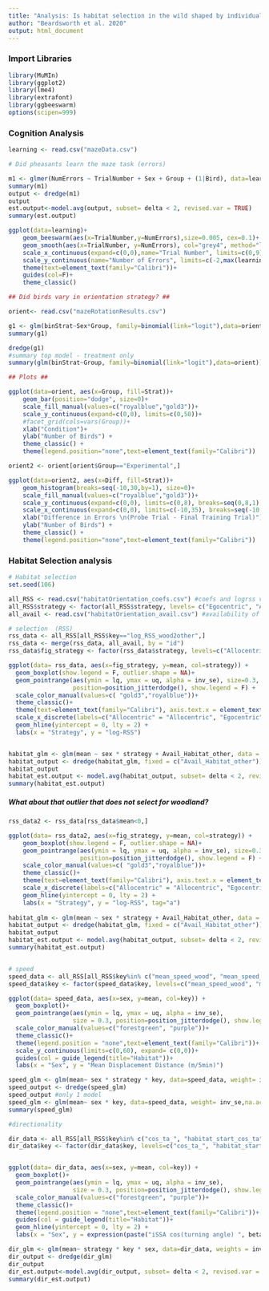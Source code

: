 ---
title: "Analysis: Is habitat selection in the wild shaped by individual-level cognitive biases in orientation strategy?"
author: "Beardsworth et al. 2020"
output: html_document
---
### Import Libraries
```{r import-libraries, message=F}

library(MuMIn)
library(ggplot2)
library(lme4)
library(extrafont)
library(ggbeeswarm)
options(scipen=999)
```
### Cognition Analysis
```{r Cognition, message=F}

learning <- read.csv("mazeData.csv")

# Did pheasants learn the maze task (errors)

m1 <- glmer(NumErrors ~ TrialNumber + Sex + Group + (1|Bird), data=learning, family = poisson(link=log), na.action="na.fail")
summary(m1)
output <- dredge(m1)
output
est.output<-model.avg(output, subset= delta < 2, revised.var = TRUE)
summary(est.output)

ggplot(data=learning)+
    geom_beeswarm(aes(x=TrialNumber,y=NumErrors),size=0.005, cex=0.1)+
    geom_smooth(aes(x=TrialNumber, y=NumErrors), col="grey4", method="lm")+
    scale_x_continuous(expand=c(0,0),name="Trial Number", limits=c(0,9), breaks=seq(1,8,1))+
    scale_y_continuous(name="Number of Errors", limits=c(-2,max(learning$NumErrors)),breaks=seq(0,45,5), expand=c(0,0))+
    theme(text=element_text(family="Calibri"))+
    guides(col=F)+
    theme_classic()

## Did birds vary in orientation strategy? ##

orient<- read.csv("mazeRotationResults.csv")

g1 <- glm(binStrat~Sex*Group, family=binomial(link="logit"),data=orient, na.action="na.fail")
summary(g1)

dredge(g1)
#summary top model - treatment only
summary(glm(binStrat~Group, family=binomial(link="logit"),data=orient))

## Plots ##

ggplot(data=orient, aes(x=Group, fill=Strat))+
    geom_bar(position="dodge", size=0)+
    scale_fill_manual(values=c("royalblue","gold3"))+
    scale_y_continuous(expand=c(0,0), limits=c(0,50))+
    #facet_grid(cols=vars(Group))+
    xlab("Condition")+
    ylab("Number of Birds") + 
    theme_classic() +
    theme(legend.position="none",text=element_text(family="Calibri"))

orient2 <- orient[orient$Group=="Experimental",]

ggplot(data=orient2, aes(x=Diff, fill=Strat))+
    geom_histogram(breaks=seq(-10,30,by=1), size=0)+
    scale_fill_manual(values=c("royalblue","gold3"))+
    scale_y_continuous(expand=c(0,0), limits=c(0,8), breaks=seq(0,8,1))+
    scale_x_continuous(expand=c(0,0), limits=c(-10,35), breaks=seq(-10,30,5))+
    xlab("Difference in Errors \n(Probe Trial - Final Training Trial)")+
    ylab("Number of Birds") + 
    theme_classic() +
    theme(legend.position="none",text=element_text(family="Calibri"))
```

### Habitat Selection analysis
```{r Habitat-Selection, message=F} 

# Habitat selection
set.seed(106)

all_RSS <- read.csv("habitatOrientation_coefs.csv") #coefs and logrss values for each ind
all_RSS$strategy <- factor(all_RSS$strategy, levels= c("Egocentric", "Allocentric")) # change reference level to get allocentric estimates instead of mixed/ego birds. Clearer to explain. 
all_avail <- read.csv("habitatOrientation_avail.csv") #availability of habitats for each ind

# selection  (RSS)
rss_data <- all_RSS[all_RSS$key=="log_RSS_wood2other",]
rss_data <- merge(rss_data, all_avail, by = "id")
rss_data$fig_strategy <- factor(rss_data$strategy, levels=c("Allocentric", "Egocentric"))

ggplot(data= rss_data, aes(x=fig_strategy, y=mean, col=strategy)) +
  geom_boxplot(show.legend = F, outlier.shape = NA)+
  geom_pointrange(aes(ymin = lq, ymax = uq, alpha = inv_se), size=0.3,
                  position=position_jitterdodge(), show.legend = F) +
  scale_color_manual(values=c( "gold3","royalblue"))+
  theme_classic()+
  theme(text=element_text(family="Calibri"), axis.text.x = element_text(size=7))+
  scale_x_discrete(labels=c("Allocentric" = "Allocentric", "Egocentric" = "Mixed/Egocentric"))+
  geom_hline(yintercept = 0, lty = 2) +
  labs(x = "Strategy", y = "log-RSS")


habitat_glm <- glm(mean ~ sex * strategy + Avail_Habitat_other, data = rss_data, weight = inv_se, na.action="na.fail")
habitat_output <- dredge(habitat_glm, fixed = c("Avail_Habitat_other"))
habitat_output
habitat_est.output <- model.avg(habitat_output, subset= delta < 2, revised.var = TRUE)
summary(habitat_est.output)
```

##### What about that outlier that does not select for woodland?
```{r, message=F}
rss_data2 <- rss_data[rss_data$mean<0,]

ggplot(data= rss_data2, aes(x=fig_strategy, y=mean, col=strategy)) +
    geom_boxplot(show.legend = F, outlier.shape = NA)+
    geom_pointrange(aes(ymin = lq, ymax = uq, alpha = inv_se), size=0.3,
                    position=position_jitterdodge(), show.legend = F) +
    scale_color_manual(values=c( "gold3","royalblue"))+
    theme_classic()+
    theme(text=element_text(family="Calibri"), axis.text.x = element_text(size=7))+
    scale_x_discrete(labels=c("Allocentric" = "Allocentric", "Egocentric" = "Mixed/Egocentric"))+
    geom_hline(yintercept = 0, lty = 2) +
    labs(x = "Strategy", y = "log-RSS", tag="a")
  
habitat_glm <- glm(mean ~ sex * strategy + Avail_Habitat_other, data = rss_data2, weight = inv_se, na.action="na.fail")
habitat_output <- dredge(habitat_glm, fixed = c("Avail_Habitat_other"))
habitat_output
habitat_est.output <- model.avg(habitat_output, subset= delta < 2, revised.var = TRUE)
summary(habitat_est.output)


# speed
speed_data <- all_RSS[all_RSS$key%in% c("mean_speed_wood", "mean_speed_other"),]
speed_data$key <- factor(speed_data$key, levels=c("mean_speed_wood", "mean_speed_other"), labels = c("Wood", "Other"))

ggplot(data= speed_data, aes(x=sex, y=mean, col=key)) +
  geom_boxplot()+
  geom_pointrange(aes(ymin = lq, ymax = uq, alpha = inv_se),
                  size = 0.3, position=position_jitterdodge(), show.legend = F) +
  scale_color_manual(values=c("forestgreen", "purple"))+
  theme_classic()+
  theme(legend.position = "none",text=element_text(family="Calibri"))+
  scale_y_continuous(limits=c(0,60), expand= c(0,0))+
  guides(col = guide_legend(title="Habitat"))+
  labs(x = "Sex", y = "Mean Displacement Distance (m/5min)")

speed_glm <- glm(mean~ sex * strategy * key, data=speed_data, weight= inv_se,na.action="na.fail")
speed_output <- dredge(speed_glm)
speed_output #only 1 model
speed_glm <- glm(mean~ sex * key, data=speed_data, weight= inv_se,na.action="na.fail")
summary(speed_glm)

#directionality

dir_data <- all_RSS[all_RSS$key%in% c("cos_ta_", "habitat_start_cos_ta"),]
dir_data$key <- factor(dir_data$key, levels=c("cos_ta_", "habitat_start_cos_ta"), labels = c("Wood", "Other"))


ggplot(data= dir_data, aes(x=sex, y=mean, col=key)) +
  geom_boxplot()+
  geom_pointrange(aes(ymin = lq, ymax = uq, alpha = inv_se),
                  size = 0.3, position=position_jitterdodge(), show.legend = F) +
  scale_color_manual(values=c("forestgreen", "purple"))+
  theme_classic()+
  theme(legend.position = "none",text=element_text(family="Calibri"))+
  guides(col = guide_legend(title="Habitat"))+
  geom_hline(yintercept = 0, lty = 2) +
  labs(x = "Sex", y = expression(paste("iSSA cos(turning angle) ", beta ," coefficient")))

dir_glm <- glm(mean~ strategy * key * sex, data=dir_data, weights = inv_se,na.action="na.fail")
dir_output <- dredge(dir_glm)
dir_output
dir_est.output<-model.avg(dir_output, subset= delta < 2, revised.var = TRUE)
summary(dir_est.output)

```